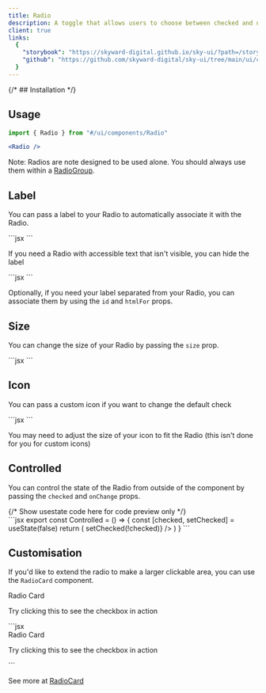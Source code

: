 ```yaml
---
title: Radio
description: A toggle that allows users to choose between checked and unchecked states.
client: true
links:
  {
    "storybook": "https://skyward-digital.github.io/sky-ui/?path=/story/ui-components-Radio--default",
    "github": "https://github.com/skyward-digital/sky-ui/tree/main/ui/components/Radio",
  }
---
```



<CodePreview client:load>
  <Radio client:load />
  <Radio defaultChecked client:load />
</CodePreview>

{/* ## Installation */}

## Usage

```jsx
import { Radio } from "#/ui/components/Radio"
```

```jsx
<Radio />
```

Note: Radios are note designed to be used alone. You should always use them within a [RadioGroup](/docs/components/RadioGroup).

## Label

You can pass a label to your Radio to automatically associate it with the Radio.

<CodePreview client:load>
  <Radio label="Accept terms and conditions" defaultChecked client:load />
  <div slot="code">
    ```jsx
    <Radio label="Accept terms and conditions" defaultChecked />
    ```
  </div>
</CodePreview>

If you need a Radio with accessible text that isn't visible, you can hide the label

<CodePreview client:load>
  <Radio label="Accept terms and conditions" hideLabel defaultChecked client:load />
  <div slot="code">
    ```jsx
    <Radio label="Accept terms and conditions" hideLabel defaultChecked />
    ```
  </div>
</CodePreview>

Optionally, if you need your label separated from your Radio, you can associate them by using the `id` and `htmlFor` props.

## Size

You can change the size of your Radio by passing the `size` prop.

<CodePreview client:load>
  <Radio size="sm" label="size sm" hideLabel defaultChecked client:load />
  <Radio size="md" label="size md" hideLabel defaultChecked client:load />
  <Radio size="lg" label="size lg" hideLabel defaultChecked client:load />
  <div slot="code">
    ```jsx
    <Radio
      size="sm" // sm, md, lg
      label="size sm"
      hideLabel
      defaultChecked
    />
    ```
  </div>
</CodePreview>

## Icon

You can pass a custom icon if you want to change the default check

<CodePreview client:load>
  <Radio label="custom icon example" hideLabel defaultChecked client:load>
    <FaceHappyIcon slot="icon" />
  </Radio>
  <div slot="code">
    ```jsx
    <Radio label="custom icon example" hideLabel defaultChecked>
      <FaceHappyIcon slot="icon" />
    </Radio>
    ```
  </div>
</CodePreview>

You may need to adjust the size of your icon to fit the Radio (this isn't done for you for custom icons)

## Controlled

You can control the state of the Radio from outside of the component by passing the `checked` and `onChange` props.

<CodePreview client:load>
  {/* Show usestate code here for code preview only */}
  <Radio label="controlled example" defaultChecked client:load />
  <div slot="code">
    ```jsx
    export const Controlled = () => {
      const [checked, setChecked] = useState(false)
      return (
        <Radio
          label="controlled example"
          checked={checked}
          onChange={() => setChecked(!checked)}
        />
      )
    }
    ```
  </div>
</CodePreview>

## Customisation

If you'd like to extend the radio to make a larger clickable area, you can use the `RadioCard` component.

<CodePreview client:load>
  <RadioCard client:load defaultChecked showCheckbox className="max-w-md flex items-start">
    <div className="text-left">
      <label htmlFor="custom-checkbox" className="font-bold">
        Radio Card
      </label>
      <p className="text-sm text-gray-500">Try clicking this to see the checkbox in action</p>
    </div>
  </RadioCard>
  <div slot="code">
    ```jsx
    <RadioCard client:load defaultChecked showCheckbox className="max-w-md flex items-start">
      <div className="text-left">
        <label htmlFor="custom-checkbox" className="font-bold">
          Radio Card
        </label>
        <p className="text-sm text-gray-500">Try clicking this to see the checkbox in action</p>
      </div>
    </RadioCard>
    ```
  </div>
</CodePreview>

See more at [RadioCard](/docs/components/RadioCard)
